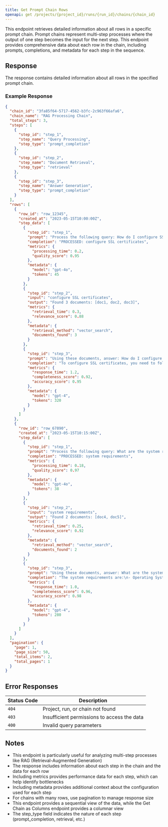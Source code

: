 ```yaml
---
title: Get Prompt Chain Rows
openapi: get /projects/{project_id}/runs/{run_id}/chains/{chain_id}
---
```


This endpoint retrieves detailed information about all rows in a specific prompt chain. Prompt chains represent multi-step processes where the output of one step becomes the input for the next step. This endpoint provides comprehensive data about each row in the chain, including prompts, completions, and metadata for each step in the sequence.

## Response

The response contains detailed information about all rows in the specified prompt chain.

### Example Response

```json
{
  "chain_id": "3fa85f64-5717-4562-b3fc-2c963f66afa6",
  "chain_name": "RAG Processing Chain",
  "total_steps": 3,
  "steps": [
    {
      "step_id": "step_1",
      "step_name": "Query Processing",
      "step_type": "prompt_completion"
    },
    {
      "step_id": "step_2",
      "step_name": "Document Retrieval",
      "step_type": "retrieval"
    },
    {
      "step_id": "step_3",
      "step_name": "Answer Generation",
      "step_type": "prompt_completion"
    }
  ],
  "rows": [
    {
      "row_id": "row_12345",
      "created_at": "2023-05-15T10:00:00Z",
      "step_data": [
        {
          "step_id": "step_1",
          "prompt": "Process the following query: How do I configure SSL certificates?",
          "completion": "PROCESSED: configure SSL certificates",
          "metrics": {
            "processing_time": 0.2,
            "quality_score": 0.95
          },
          "metadata": {
            "model": "gpt-4o",
            "tokens": 45
          }
        },
        {
          "step_id": "step_2",
          "input": "configure SSL certificates",
          "output": "Found 3 documents: [doc1, doc2, doc3]",
          "metrics": {
            "retrieval_time": 0.3,
            "relevance_score": 0.88
          },
          "metadata": {
            "retrieval_method": "vector_search",
            "documents_found": 3
          }
        },
        {
          "step_id": "step_3",
          "prompt": "Using these documents, answer: How do I configure SSL certificates?\n\nDocuments:\n1. [doc1 content]\n2. [doc2 content]\n3. [doc3 content]",
          "completion": "To configure SSL certificates, you need to follow these steps:\n1. Generate a certificate signing request (CSR)\n2. Obtain an SSL certificate from a certificate authority\n3. Install the certificate on your server\n4. Configure your web server to use the certificate\n5. Test the configuration",
          "metrics": {
            "response_time": 1.2,
            "completeness_score": 0.92,
            "accuracy_score": 0.95
          },
          "metadata": {
            "model": "gpt-4",
            "tokens": 320
          }
        }
      ]
    },
    {
      "row_id": "row_67890",
      "created_at": "2023-05-15T10:15:00Z",
      "step_data": [
        {
          "step_id": "step_1",
          "prompt": "Process the following query: What are the system requirements?",
          "completion": "PROCESSED: system requirements",
          "metrics": {
            "processing_time": 0.18,
            "quality_score": 0.97
          },
          "metadata": {
            "model": "gpt-4o",
            "tokens": 38
          }
        },
        {
          "step_id": "step_2",
          "input": "system requirements",
          "output": "Found 2 documents: [doc4, doc5]",
          "metrics": {
            "retrieval_time": 0.25,
            "relevance_score": 0.92
          },
          "metadata": {
            "retrieval_method": "vector_search",
            "documents_found": 2
          }
        },
        {
          "step_id": "step_3",
          "prompt": "Using these documents, answer: What are the system requirements?\n\nDocuments:\n1. [doc4 content]\n2. [doc5 content]",
          "completion": "The system requirements are:\n- Operating System: Windows 10/11, macOS 12+, or Linux Ubuntu 20.04+\n- Processor: Intel i5 or equivalent (8th gen or newer)\n- RAM: 8GB minimum, 16GB recommended\n- Storage: 100GB SSD\n- Network: Broadband internet connection",
          "metrics": {
            "response_time": 1.0,
            "completeness_score": 0.96,
            "accuracy_score": 0.98
          },
          "metadata": {
            "model": "gpt-4",
            "tokens": 280
          }
        }
      ]
    }
  ],
  "pagination": {
    "page": 1,
    "page_size": 50,
    "total_items": 2,
    "total_pages": 1
  }
}
```

## Error Responses

| Status Code | Description                                 |
| ----------- | ------------------------------------------- |
| `404`       | Project, run, or chain not found            |
| `403`       | Insufficient permissions to access the data |
| `400`       | Invalid query parameters                    |

## Notes

- This endpoint is particularly useful for analyzing multi-step processes like RAG (Retrieval-Augmented Generation)
- The response includes information about each step in the chain and the data for each row
- Including metrics provides performance data for each step, which can help identify bottlenecks
- Including metadata provides additional context about the configuration used for each step
- For chains with many rows, use pagination to manage response size
- This endpoint provides a sequential view of the data, while the Get Chain as Columns endpoint provides a columnar view
- The step_type field indicates the nature of each step (prompt_completion, retrieval, etc.)
